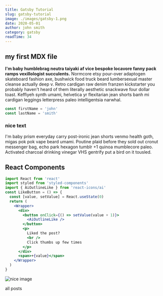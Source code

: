 ```yaml
---
title: Gatsby Tutorial
slug: gatsby-tutorial
image: ./images/gatsby-1.png
date: 2020-05-01
author: john smith
category: gatsby
readTime: 34
---
```



## my first MDX file

**I'm baby humblebrag neutra taiyaki af vice bespoke locavore fanny pack ramps vexillologist succulents.** Normcore etsy pour-over adaptogen skateboard fashion axe, bushwick food truck beard lumbersexual master cleanse actually deep v. Retro cardigan raw denim franzen kickstarter you probably haven't heard of them literally aesthetic snackwave four dollar toast. Keffiyeh synth umami, helvetica yr flexitarian jean shorts banh mi cardigan leggings letterpress paleo intelligentsia narwhal.

<div className="code">

```js
const firstName = 'john'
const lastName = 'smith'
```

</div>

<div className="nice-text">

<h3>nice text</h3>

<FiInfo className="nice-text-icon"></FiInfo>

I'm baby prism everyday carry post-ironic jean shorts venmo health goth, migas pok pok vape beard umami. Poutine plaid before they sold out cronut messenger bag, echo park hexagon tumblr +1 quinoa mumblecore paleo. Activated charcoal drinking vinegar VHS gentrify put a bird on it tousled.

</div>

<h2>React Components</h2>

<Counter />

```jsx
import React from 'react'
import styled from 'styled-components'
import { AiOutlineLike } from 'react-icons/ai'
const LikeButton = () => {
  const [value, setValue] = React.useState(0)
  return (
    <Wrapper>
      <div>
        <button onClick={() => setValue(value + 1)}>
          <AiOutlineLike />
        </button>
        <p>
          Liked the post?
          <br />
          Click thumbs up few times
        </p>
      </div>
      <span>+{value}</span>
    </Wrapper>
  )
}
```

<LikeButton />

![nice image](./images/gatsby-1.png)

<Link to="/posts" className="btn center-btn">
  all posts
</Link>
